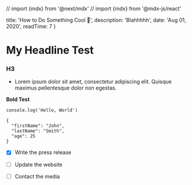 // import {mdx} from '@next/mdx'
// import {mdx} from '@mdx-js/react'

  title: 'How to Do Something Cool 🤪',
   description: 'Blahhhhh',
   date: 'Aug 01, 2020',
   readTime: 7
}


# My Headline Test

### H3
- Lorem ipsum dolor sit amet, consectetur adipiscing elit. Quisque maximus pellentesque dolor non egestas.

**Bold Test**

`console.log('Hello, World')`

```
{
  "firstName": "John",
  "lastName": "Smith",
  "age": 25
}
```

- [x] Write the press release
- [ ] Update the website
- [ ] Contact the media


